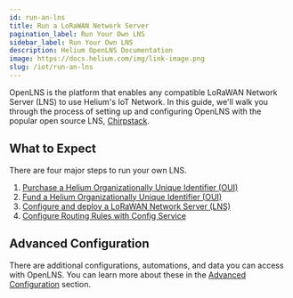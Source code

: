 ```yaml
---
id: run-an-lns
title: Run a LoRaWAN Network Server
pagination_label: Run Your Own LNS
sidebar_label: Run Your Own LNS
description: Helium OpenLNS Documentation
image: https://docs.helium.com/img/link-image.png
slug: /iot/run-an-lns
---
```



OpenLNS is the platform that enables any compatible LoRaWAN Network Server (LNS) to use Helium's IoT Network.
In this guide, we'll walk you through the process of setting up and configuring OpenLNS with the popular open
source LNS, [Chirpstack](https://www.chirpstack.io/).

## What to Expect

There are four major steps to run your own LNS.

1. [Purchase a Helium Organizationally Unique Identifier (OUI)](/iot/run-an-lns/buy-an-oui)
2. [Fund a Helium Organizationally Unique Identifier (OUI)](/iot/run-an-lns/fund-an-oui)
2. [Configure and deploy a LoRaWAN Network Server (LNS)](/iot/run-an-lns/congifure-chirpstack)
3. [Configure Routing Rules with Config Service](/iot/run-an-lns/configure-routing-rules)

## Advanced Configuration

There are additional configurations, automations, and data you can access with OpenLNS. 
You can learn more about these in the [Advanced Configuration](/iot/run-an-lns/advanced-configuration) section.